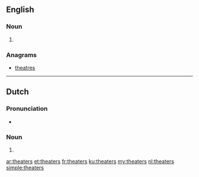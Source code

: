 ==English==

===Noun===
{{head|en|plural}}

# {{plural of|theater|lang=en}}

===Anagrams===
* [[theatres#English|theatres]]

----

==Dutch==

===Pronunciation===
* {{audio|Nl-theaters.ogg|Audio|lang=nl}}

===Noun===
{{head|nl}}
# {{nl-noun form of|pl|theater}}

[[ar:theaters]]
[[et:theaters]]
[[fr:theaters]]
[[ku:theaters]]
[[my:theaters]]
[[nl:theaters]]
[[simple:theaters]]